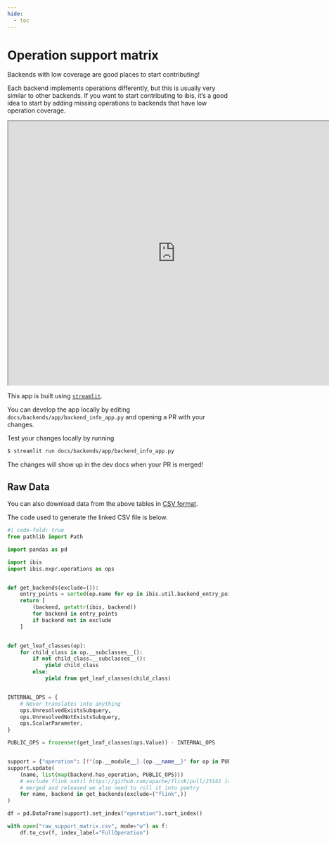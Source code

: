 ```yaml
---
hide:
  - toc
---
```


# Operation support matrix

::: {.callout-tip}
Backends with low coverage are good places to start contributing!

Each backend implements operations differently, but this is usually very similar to other backends. If you want to start contributing to ibis, it's a good idea to start by adding missing operations to backends that have low operation coverage.
:::

<div class="streamlit-app">
  <iframe class="streamlit-app-inner" width=760 height=600 src="https://ibis-project.streamlit.app/?embedded=true"></iframe>
</div>

::: {.callout-note}
This app is built using [`streamlit`](https://streamlit.io/).

You can develop the app locally by editing `docs/backends/app/backend_info_app.py` and opening a PR with your changes.

Test your changes locally by running

```sh
$ streamlit run docs/backends/app/backend_info_app.py
```

The changes will show up in the dev docs when your PR is merged!
:::

## Raw Data

You can also download data from the above tables in [CSV format](./raw_support_matrix.csv).

The code used to generate the linked CSV file is below.

```python
#| code-fold: true
from pathlib import Path

import pandas as pd

import ibis
import ibis.expr.operations as ops


def get_backends(exclude=()):
    entry_points = sorted(ep.name for ep in ibis.util.backend_entry_points())
    return [
        (backend, getattr(ibis, backend))
        for backend in entry_points
        if backend not in exclude
    ]


def get_leaf_classes(op):
    for child_class in op.__subclasses__():
        if not child_class.__subclasses__():
            yield child_class
        else:
            yield from get_leaf_classes(child_class)


INTERNAL_OPS = {
    # Never translates into anything
    ops.UnresolvedExistsSubquery,
    ops.UnresolvedNotExistsSubquery,
    ops.ScalarParameter,
}

PUBLIC_OPS = frozenset(get_leaf_classes(ops.Value)) - INTERNAL_OPS


support = {"operation": [f"{op.__module__}.{op.__name__}" for op in PUBLIC_OPS]}
support.update(
    (name, list(map(backend.has_operation, PUBLIC_OPS)))
    # exclude flink until https://github.com/apache/flink/pull/23141 is
    # merged and released we also need to roll it into poetry
    for name, backend in get_backends(exclude=("flink",))
)

df = pd.DataFrame(support).set_index("operation").sort_index()

with open("raw_support_matrix.csv", mode="w") as f:
    df.to_csv(f, index_label="FullOperation")
```
